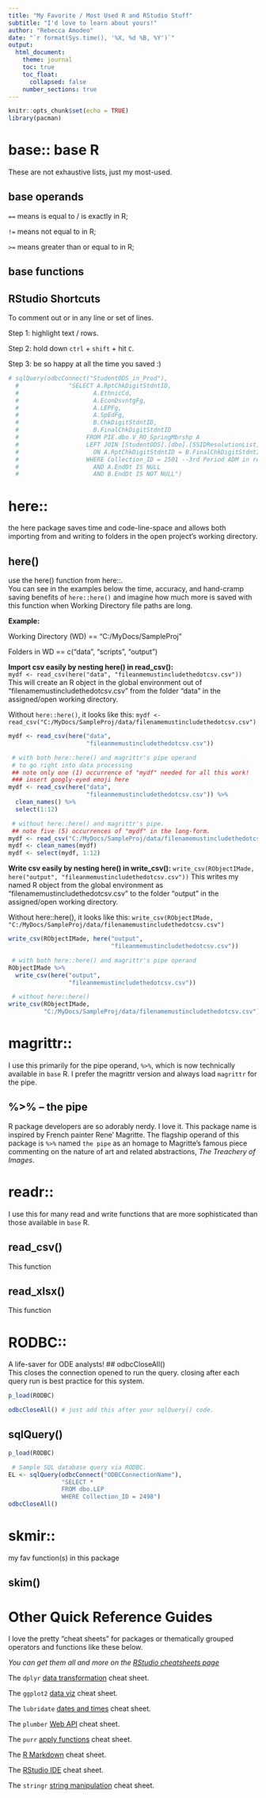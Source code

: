 ---
title: "My Favorite / Most Used R and RStudio Stuff" 
subtitle: "I'd love to learn about yours!" 
author: "Rebecca Amodeo"
date: "`r format(Sys.time(), '%X, %d %B, %Y')`"
output:
  html_document:
    theme: journal
    toc: true
    toc_float:
      collapsed: false 
    number_sections: true 
---

```{r setup, include=FALSE}
knitr::opts_chunk$set(echo = TRUE) 
library(pacman) 
```
# base::  base R  
These are not exhaustive lists, just my most-used.   

## base operands  

 `==` means is equal to / is exactly in R;  
 
 `!=` means not equal to in R;  
 
 `>=` means greater than or equal to in R;  

## base functions  

## RStudio Shortcuts  
To comment out or in any line or set of lines.  

Step 1: highlight text / rows.  

Step 2: hold down `ctrl` + `shift` + hit `C`.  

Step 3: be so happy at all the time you saved :)  
```{r sample01} 
# sqlQuery(odbcConnect("StudentODS_in_Prod"),
  #              "SELECT A.RptChkDigitStdntID,
  #                     A.EthnicCd,
  #                     A.EconDsvntgFg,
  #                     A.LEPFg,
  #                     A.SpEdFg,
  #                     B.ChkDigitStdntID,
  #                     B.FinalChkDigitStdntID
  #                   FROM PIE.dbo.V_RO_SpringMbrshp A
  #                   LEFT JOIN [StudentODS].[dbo].[SSIDResolutionList] B
  #                     ON A.RptChkDigitStdntID = B.FinalChkDigitStdntID
  #                   WHERE Collection_ID = 2501 --3rd Period ADM in report year
  #                     AND A.EndDt IS NULL
  #                     AND B.EndDt IS NOT NULL") 
```

# here::

the here package saves time and code-line-space and allows both importing from and writing to folders in the open project's working directory.  

## here()
use the here() function from here::.  
You can see in the examples below the time, accuracy, and hand-cramp saving benefits of `here::here()` and imagine how much more is saved with this function when Working Directory file paths are long.  

**Example:**  

Working Directory (WD) == "C:/MyDocs/SampleProj"   

Folders in WD == c("data", "scripts", "output")   

**Import csv easily by nesting here() in read_csv():**  
`mydf <- read_csv(here("data", "fileanmemustincludethedotcsv.csv"))` This will create an R object in the global environment out of  "filenamemustincludethedotcsv.csv" from the folder "data" in the assigned/open working directory.  


Without `here::here()`, it looks like this: `mydf <- read_csv("C:/MyDocs/SampleProj/data/filenamemustincludethedotcsv.csv")`

```{r herehere1, eval = FALSE, echo = TRUE}
mydf <- read_csv(here("data", 
                      "fileanmemustincludethedotcsv.csv")) 

 # with both here::here() and magrittr's pipe operand 
 # to go right into data processing 
 ## note only one (1) occurrence of "mydf" needed for all this work! 
 ### insert googly-eyed emoji here 
mydf <- read_csv(here("data", 
                      "fileanmemustincludethedotcsv.csv")) %>%
  clean_names() %>%
  select(1:12)

 # without here::here() and magrittr's pipe.  
 ## note five (5) occurrences of "mydf" in the long-form. 
mydf <- read_csv("C:/MyDocs/SampleProj/data/filenamemustincludethedotcsv.csv")  
mydf <- clean_names(mydf)  
mydf <- select(mydf, 1:12)
```

**Write csv easily by nesting here() in write_csv():** 
`write_csv(RObjectIMade, here("output", "fileanmemustincludethedotcsv.csv"))` This writes my named R object from the global environment as "filenamemustincludethedotcsv.csv" to the folder "output" in the assigned/open working directory.   

Without here::here(), it looks like this: `write_csv(RObjectIMade, "C:/MyDocs/SampleProj/data/filenamemustincludethedotcsv.csv")`  

```{r herehere2, eval = FALSE, echo = TRUE}
write_csv(RObjectIMade, here("output",
                             "fileanmemustincludethedotcsv.csv"))  

 # with both here::here() and magrittr's pipe operand 
RObjectIMade %>% 
  write_csv(here("output",
                 "fileanmemustincludethedotcsv.csv"))

 # without here::here()  
write_csv(RObjectIMade,
          "C:/MyDocs/SampleProj/data/filenamemustincludethedotcsv.csv") 
```

# magrittr::  
I use this primarily for the pipe operand, `%>%`, which is now technically available in `base` R. I prefer the magrittr version and always load `magrittr` for the pipe.  

## %>% -- the pipe 
R package developers are so adorably nerdy. I love it. This package name is inspired by French painter Rene' Magritte. The flagship operand of this package is `%>%` named `the pipe` as an homage to Magritte's famous piece commenting on the nature of art and related abstractions, *The Treachery of Images*.  

# readr::  
I use this for many read and write functions that are more sophisticated than those available in `base` R.  

## read_csv()  

This function  

## read_xlsx()  

This function  

# RODBC::  
A life-saver for ODE analysts! 
## odbcCloseAll()  
This closes the connection opened to run the query. closing after each query run is best practice for this system.  
```{r RODBC1, eval = FALSE, echo = TRUE}
p_load(RODBC)

odbcCloseAll() # just add this after your sqlQuery() code. 
```

## sqlQuery()  
```{r RODBC2, eval = FALSE, echo = TRUE}
p_load(RODBC)

 # Sample SQL database query via RODBC.
EL <- sqlQuery(odbcConnect("ODBCConnectionName"),
               "SELECT * 
               FROM dbo.LEP 
               WHERE Collection_ID = 2498")
odbcCloseAll()
```

# skmir::  

my fav function(s) in this package 

## skim()  


# Other Quick Reference Guides  
I love the pretty "cheat sheets" for packages or thematically grouped operators and functions like these below.   

*You can get them all and more on the [RStudio cheatsheets page](https://www.rstudio.com/resources/cheatsheets/)*  

The `dplyr` [data transformation](https://raw.githubusercontent.com/rstudio/cheatsheets/main/data-transformation.pdf) cheat sheet.    

The `ggplot2` [data viz](https://raw.githubusercontent.com/rstudio/cheatsheets/main/data-visualization.pdf) cheat sheet.   

The `lubridate` [dates and times](https://raw.githubusercontent.com/rstudio/cheatsheets/main/lubridate.pdf) cheat sheet.    

The `plumber` [Web API](https://raw.githubusercontent.com/rstudio/cheatsheets/main/plumber.pdf) cheat sheet.    

The `purr` [apply functions](https://raw.githubusercontent.com/rstudio/cheatsheets/main/purrr.pdf) cheat sheet.  

The [R Markdown](https://raw.githubusercontent.com/rstudio/cheatsheets/main/rmarkdown.pdf) cheat sheet.  

The [RStudio IDE](https://raw.githubusercontent.com/rstudio/cheatsheets/main/rstudio-ide.pdf) cheat sheet.  

The `stringr` [string manipulation](https://raw.githubusercontent.com/rstudio/cheatsheets/main/strings.pdf) cheat sheet.  